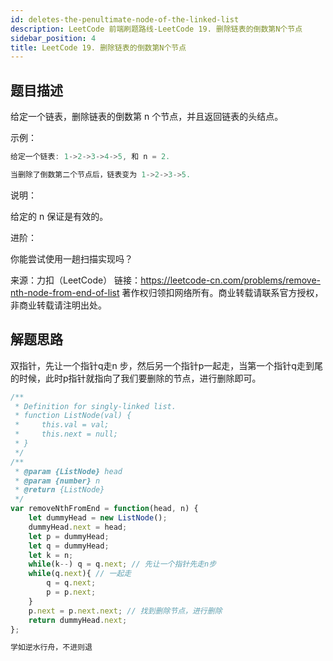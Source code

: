 ```yaml
---
id: deletes-the-penultimate-node-of-the-linked-list
description: LeetCode 前端刷题路线-LeetCode 19. 删除链表的倒数第N个节点
sidebar_position: 4
title: LeetCode 19. 删除链表的倒数第N个节点
---
```


## 题目描述

给定一个链表，删除链表的倒数第 n 个节点，并且返回链表的头结点。

示例：

```cpp
给定一个链表: 1->2->3->4->5, 和 n = 2.

当删除了倒数第二个节点后，链表变为 1->2->3->5.
```

说明：

给定的 n 保证是有效的。

进阶：

你能尝试使用一趟扫描实现吗？

来源：力扣（LeetCode）
链接：https://leetcode-cn.com/problems/remove-nth-node-from-end-of-list
著作权归领扣网络所有。商业转载请联系官方授权，非商业转载请注明出处。



## 解题思路

双指针，先让一个指针q走n 步，然后另一个指针p一起走，当第一个指针q走到尾的时候，此时p指针就指向了我们要删除的节点，进行删除即可。

```javascript
/**
 * Definition for singly-linked list.
 * function ListNode(val) {
 *     this.val = val;
 *     this.next = null;
 * }
 */
/**
 * @param {ListNode} head
 * @param {number} n
 * @return {ListNode}
 */
var removeNthFromEnd = function(head, n) {
    let dummyHead = new ListNode();
    dummyHead.next = head;
    let p = dummyHead;
    let q = dummyHead;
    let k = n;
    while(k--) q = q.next; // 先让一个指针先走n步
    while(q.next){ // 一起走
        q = q.next;
        p = p.next;
    }
    p.next = p.next.next; // 找到删除节点，进行删除
    return dummyHead.next;
};
```


```javascript
学如逆水行舟，不进则退
```


